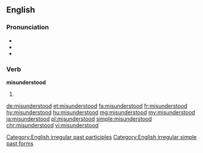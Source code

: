 ==English==
{{wikipedia|dab=misunderstood}}

===Pronunciation===
* {{IPA|/mɪsɜndərˈstʊd/|lang=en}}
* {{audio|en-us-misunderstood.ogg|Audio (US)|lang=en}}
* {{rhymes|ʊd|lang=en}}

===Verb===

'''misunderstood'''

# {{en-past of|misunderstand}}

[[Category:English irregular past participles]]
[[Category:English irregular simple past forms]]

[[de:misunderstood]]
[[et:misunderstood]]
[[fa:misunderstood]]
[[fr:misunderstood]]
[[hy:misunderstood]]
[[hu:misunderstood]]
[[mg:misunderstood]]
[[my:misunderstood]]
[[ja:misunderstood]]
[[pl:misunderstood]]
[[simple:misunderstood]]
[[chr:misunderstood]]
[[vi:misunderstood]]